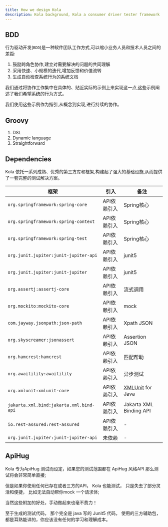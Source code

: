 ```yaml
---
title: How we design Kola
description: Kola background, Kola a consumer driver tester framework
---
```


## BDD

行为驱动开发(`BDD`)是一种软件团队工作方式,可以缩小业务人员和技术人员之间的差距:

1. 鼓励跨角色协作,建立对需要解决的问题的共同理解
2. 采用快速、小规模的迭代,增加反馈和价值流转
3. 生成自动检查系统行为的系统文档

我们通过将协作工作集中在具体的、贴近实际的示例上来实现这一点,这些示例阐述了我们希望系统的行为方式。

我们使用这些示例作为指引,从概念到实现,进行持续的协作。

## Groovy

1. DSL
2. Dynamic language
3. Straightforward


## Dependencies

Kola 依托一系列成熟、优秀的第三方库和框架,构建起了强大的基础设施,从而提供了一套完整的测试解决方案。

| 框架                                      | 引入      | 备注                                                     |
|-----------------------------------------|---------|--------------------------------------------------------|
| `org.springframework:spring-core`       | API依赖引入 | Spring核心                                               |
| `org.springframework:spring-context`    | API依赖引入 | Spring核心                                               |
| `org.springframework:spring-test`       | API依赖引入 | Spring核心                                               |
| `org.junit.jupiter:junit-jupiter-api`   | API依赖引入 | junit5                                                 |
| `org.junit.jupiter:junit-jupiter`       | API依赖引入 | junit5                                                 |
| `org.assertj:assertj-core`              | API依赖引入 | 流式调用                                                   |
| `org.mockito:mockito-core`              | API依赖引入 | mock                                                   |
| `com.jayway.jsonpath:json-path`         | API依赖引入 | Xpath JSON                                             |
| `org.skyscreamer:jsonassert`            | API依赖引入 | Assertion JSON                                         |
| `org.hamcrest:hamcrest`                 | API依赖引入 | 匹配帮助                                                   |
| `org.awaitility:awaitility`             | API依赖引入 | 异步测试                                                   |
| `org.xmlunit:xmlunit-core`              | API依赖引入 | [XMLUnit](https://github.com/xmlunit/xmlunit) for Java |
| `jakarta.xml.bind:jakarta.xml.bind-api` | API依赖引入 | Jakarta XML Binding API                                |
| `io.rest-assured:rest-assured`          | API依赖引入 | -                                                      |
| `org.junit.jupiter:junit-jupiter-api`   | 未依赖     | -                                                      |

## ApiHug

Kola 专为ApiHug 测试而设定，如果您的测试范围都在 ApiHug 风格API 那么测试将会非常简单直接;

但是如果你使用任何已存在或者三方的API， Kola 也能测试， 只是失去了部分灵活和便捷， 比如无法自动帮你mock 一个请求体;

当然这些附加的好处，手动做起来也毫不费力！

至于生成的测试代码， 那个完全是 java 写的 Junit5 代码， 使用的三方辅助包，都是耳熟能详的，你应该没有任何的学习和理解成本。
